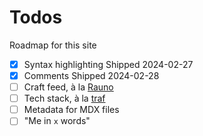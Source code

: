 # Todos

Roadmap for this site

- [x] Syntax highlighting
  <span className='comment inline-comment'>Shipped 2024-02-27</span>
- [x] Comments
  <span className='comment inline-comment'>Shipped 2024-02-28</span>
- [ ] Craft feed, à la [Rauno](https://rauno.me/craft)
- [ ] Tech stack, à la [traf](https://tr.af/stack)
- [ ] Metadata for MDX files
- [ ] "Me in `x` words"

